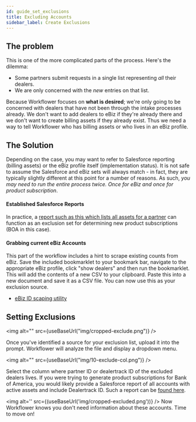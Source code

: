 ```yaml
---
id: guide_set_exclusions
title: Excluding Accounts
sidebar_label: Create Exclusions
---
```


## The problem

This is one of the more complicated parts of the process. Here's the dilemma:

- Some partners submit requests in a single list representing _all_ their dealers.
- We are only concerned with the _new_ entries on that list.

Because Workflower focuses on **what is desired**; we're only going to be concerned with dealers that have not been through the intake processes already. We don't want to add dealers to eBiz if they're already there and we don't want to create billing assets if they already exist. Thus we need a way to tell Workflower who has billing assets or who lives in an eBiz profile.

## The Solution

Depending on the case, you may want to refer to Salesforce reporting (billing assets) or the eBiz profile itself (implementation status). It is not safe to assume the Salesforce and eBiz sets will always match - in fact, they are typically slightly different at this point for a number of reasons. As such, _you may need to run the entire process twice. Once for eBiz and once for product subscription_.

#### Established Salesforce Reports

In practice, a [report such as this which lists all assets for a partner](https://dealertrack-production.my.salesforce.com/00O0e000005kHgF) can function as an exclusion set for determining new product subscriptions (BOA in this case).

#### Grabbing current eBiz Accounts

This part of the workflow includes a hint to scrape existing counts from eBiz. Save the included bookmarklet to your bookmark bar, navigate to the appropriate eBiz profile, click "show dealers" and then run the bookmarklet. This will add the contents of a new CSV to your clipboard. Paste this into a new document and save it as a CSV file. You can now use this as your exclusion source.

- [eBiz ID scaping utility](https://ghe.coxautoinc.com/Darin-Cassler/workflower-client/blob/develop/lib/gatherEbizIds.js)


## Setting Exclusions

<img alt="" src={useBaseUrl("img/cropped-exclude.png")} />

Once you've identified a source for your exclusion list, upload it into the prompt. Workflower will analyze the file and display a dropdown menu.

<img alt="" src={useBaseUrl("img/10-exclude-col.png")} />

Select the column where partner ID or dealertrack ID of the excluded dealers lives. If you were trying to generate product subscriptions for Bank of America, you would likely provide a Salesforce report of all accounts with active assets and include Dealertrack ID. Such a report can be [found here](https://dealertrack-production.my.salesforce.com/00O0e000005kHgF).

<img alt='' src={(useBaseUrl('img/cropped-excluded.png'))} />
Now Workflower knows you don't need information about these accounts. Time to move on!
